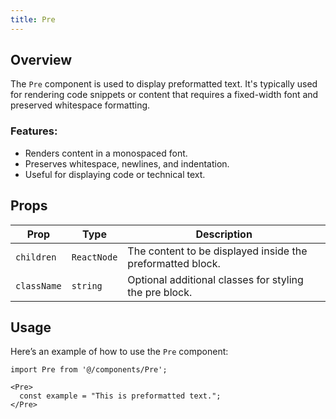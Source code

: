 ```yaml
---
title: Pre 
---
```


## Overview

The `Pre` component is used to display preformatted text. It's typically used for rendering code snippets or content that requires a fixed-width font and preserved whitespace formatting.

### Features:
- Renders content in a monospaced font.
- Preserves whitespace, newlines, and indentation.
- Useful for displaying code or technical text.

## Props

| Prop        | Type       | Description                                                         |
| ----------- | ---------- | ------------------------------------------------------------------- |
| `children`  | `ReactNode`| The content to be displayed inside the preformatted block.            |
| `className` | `string`   | Optional additional classes for styling the pre block.               |

## Usage

Here’s an example of how to use the `Pre` component:

```tsx
import Pre from '@/components/Pre';

<Pre>
  const example = "This is preformatted text.";
</Pre>
